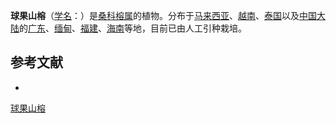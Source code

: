 {{NoteTA|G1=LS}}
{{Speciesbox
| name = 球果山榕
| status = 
| status_system = 
| image =
| genus = Ficus
| species = pubilimba
| authority = Merr.
}}

'''球果山榕'''（[[学名|学名]]：{{lang|la|''Ficus pubilimba''}}）是[[桑科|桑科]][[榕属|榕属]]的植物。分布于[[马来西亚|马来西亚]]、[[越南|越南]]、[[泰国|泰国]]以及[[中国大陆|中国大陆]]的[[广东|广东]]、[[缅甸|缅甸]]、[[福建|福建]]、[[海南|海南]]等地，目前已由人工引种栽培。

== 参考文献 ==
<div class="references-small">
* {{cite web| url =http://www.bioinfo.cn/db05/KmzwSpecies.php?action=view&id=13658| title =球果山榕| work =《中国高等植物数据库全库》| publisher =中国科学院微生物研究所| author =昆明植物研究所| accessdate =2009-02-24| deadurl =yes| archiveurl =https://web.archive.org/web/20160305022339/http://www.bioinfo.cn/db05/KmzwSpecies.php?action=view&id=13658| archivedate =2016-03-05}}
</div>
{{Taxonbar|from=Q15227831}}

[[Category:榕属|球果山榕]]


{{植物小作品}}